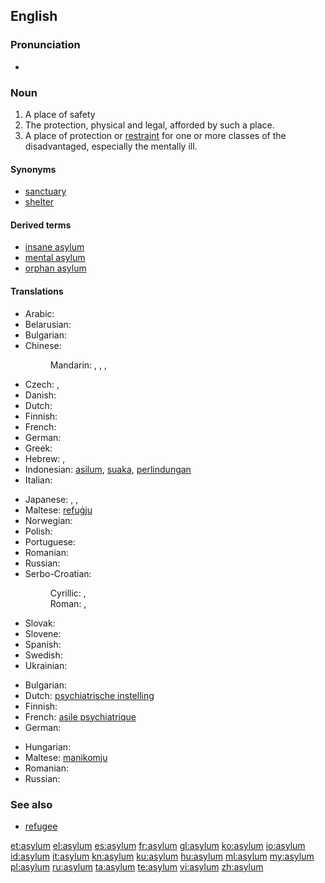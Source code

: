 ==English==

===Pronunciation===
* {{audio|en-us-asylum.ogg|Audio (US)}}

===Noun===
{{en-noun}}

# A place of safety
# The protection, physical and legal, afforded by such a place.
# A place of protection or [[restraint]] for one or more classes of the disadvantaged, especially the mentally ill.

====Synonyms====
* [[sanctuary]]
* [[shelter]]

====Derived terms====
* [[insane asylum]]
* [[mental asylum]]
* [[orphan asylum]]

====Translations====
{{trans-top|place of safety}}
* Arabic: {{t|ar|لجوء|m|tr=lujuu'}}
* Belarusian: {{t|be|прытулак|m|tr=prytúlak|xs=Belarusian}}
* Bulgarian: {{t+|bg|убежище|n|tr=ubežište}}
* Chinese:
*: Mandarin: {{t|cmn|庇護|sc=Hani}},  {{t|cmn|庇护|tr=bìhù|sc=Hani}},  {{t|cmn|避難所|sc=Hani}},  {{t|cmn|避难所|tr=bìnànsuǒ|sc=Hani}}
* Czech: {{t-|cs|útočiště|n}},  {{t+|cs|azyl|m}}
* Danish: {{t+|da|asyl|n}}
* Dutch: {{t+|nl|asiel|n}}
* Finnish: {{t-|fi|turvapaikka}}
* French: {{t+|fr|asile|m}}
* German: {{t+|de|Asyl|m}}
* Greek: {{t+|el|άσυλο}}
* Hebrew: {{t|he|הקדש|tr=hekdeish}},  {{t|he|מדיני}}
* Indonesian: [[asilum]], [[suaka]], [[lindung|perlindungan]]
* Italian: {{t+|it|asilo|m}}
{{trans-mid}}
* Japanese: {{t|ja|アジール|tr=ajīru}}, {{t|ja|避難所|tr=hinan-jo}}, {{t|ja|養護施設|tr=yōgo-sisetsu}}
* Maltese: [[refuġju]]
* Norwegian: {{t-|no|asyl|c}}
* Polish: {{t+|pl|azyl|m}}
* Portuguese: {{t+|pt|asilo|m}}
* Romanian: {{t-|ro|azil|n}}
* Russian: {{t+|ru|убежище|n|tr=ubéžišče}}
* Serbo-Croatian:
*: Cyrillic: {{tø|sh|азил|m|sc=Cyrl|xs=Serbo-Croatian}},  {{tø|sh|уточиште|n|sc=Cyrl|xs=Serbo-Croatian}}
*: Roman: {{tø|sh|azil|m|xs=Serbo-Croatian}},  {{tø|sh|utočište|n|xs=Serbo-Croatian}}
* Slovak: {{t-|sk|azyl|m}}
* Slovene: {{t+|sl|azil|m}}
* Spanish: {{t-|es|asilo|m}}
* Swedish: {{t+|sv|asyl|c}}
* Ukrainian: {{t+|uk|притулок|m|tr=prytúlok|xs=Ukrainian}}
{{trans-bottom}}

{{trans-top|Mental asylum}}
* Bulgarian: {{t|bg|лудница}}
* Dutch: [[psychiatrische instelling]] {{f}}
* Finnish: {{t+|fi|mielisairaala}}
* French: [[asile psychiatrique]] {{m}}
* German: {{t-|de|psychiatrische Anstalt|f}}
{{trans-mid}}
* Hungarian: {{t+|hu|elmegyógyintézet}}
* Maltese: [[manikomju]]
* Romanian: {{t-|ro|azil|n}}
* Russian: {{t|ru|психиатрическая больница|f|tr=psixiatríčeskaja bol'níca}}
{{trans-bottom}}

===See also===

* [[refugee]]

[[et:asylum]]
[[el:asylum]]
[[es:asylum]]
[[fr:asylum]]
[[gl:asylum]]
[[ko:asylum]]
[[io:asylum]]
[[id:asylum]]
[[it:asylum]]
[[kn:asylum]]
[[ku:asylum]]
[[hu:asylum]]
[[ml:asylum]]
[[my:asylum]]
[[pl:asylum]]
[[ru:asylum]]
[[ta:asylum]]
[[te:asylum]]
[[vi:asylum]]
[[zh:asylum]]